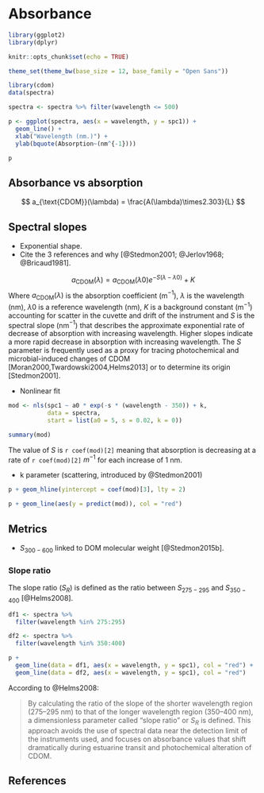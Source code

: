 # Absorbance {#absorbance}

```r
library(ggplot2)
library(dplyr)

knitr::opts_chunk$set(echo = TRUE)

theme_set(theme_bw(base_size = 12, base_family = "Open Sans"))
```



```r
library(cdom)
data(spectra)

spectra <- spectra %>% filter(wavelength <= 500)

p <- ggplot(spectra, aes(x = wavelength, y = spc1)) +
  geom_line() +
  xlab("Wavelength (nm.)") +
  ylab(bquote(Absorption~(nm^{-1})))

p
```

## Absorbance vs absorption

$$
a_{\text{CDOM}}(\lambda) = \frac{A(\lambda)\times2.303}{L}
$$

## Spectral slopes {#sl}

- Exponential shape.
- Cite the 3 references and why [@Stedmon2001; @Jerlov1968; @Bricaud1981].

$$ 
a_{\text{CDOM}}(\lambda) = a_{\text{CDOM}}(\lambda0)e^{-S(\lambda - \lambda0)} + K
$$
Where $a_{\text{CDOM}}(\lambda)$ is the absorption coefficient (m$^{-1}$), $\lambda$ is the wavelength (nm), $\lambda0$ is a reference wavelength (nm), $K$ is a background constant (m$^{-1}$) accounting for scatter in the cuvette and drift of the instrument and $S$ is the spectral slope (nm$^{-1}$) that describes the approximate exponential rate of decrease of absorption with increasing wavelength. Higher slopes indicate a more rapid decrease in absorption with increasing wavelength. The $S$ parameter is frequently used as a proxy for tracing photochemical and microbial-induced changes of CDOM [Moran2000,Twardowski2004,Helms2013] or to determine its origin [Stedmon2001].

- Nonlinear fit

```r
mod <- nls(spc1 ~ a0 * exp(-s * (wavelength - 350)) + k, 
           data = spectra, 
           start = list(a0 = 5, s = 0.02, k = 0))

summary(mod)
```

The value of $S$ is `r coef(mod)[2]` meaning that absorption is decreasing at a rate of `r coef(mod)[2]` $m^{-1}$ for each increase of 1 nm.

- k parameter (scattering, introduced by @Stedmon2001)

```r
p + geom_hline(yintercept = coef(mod)[3], lty = 2)
```


```r
p + geom_line(aes(y = predict(mod)), col = "red")
```


## Metrics

- $S_{300-600}$ linked to DOM molecular weight [@Stedmon2015b].

### Slope ratio

The slope ratio ($S_R$) is defined as the ratio between $S_{275-295}$ and $S_{350-400}$ [@Helms2008].


```r
df1 <- spectra %>% 
  filter(wavelength %in% 275:295)

df2 <- spectra %>% 
  filter(wavelength %in% 350:400)

p + 
  geom_line(data = df1, aes(x = wavelength, y = spc1), col = "red") +
  geom_line(data = df2, aes(x = wavelength, y = spc1), col = "red")
```

According to @Helms2008:

> By calculating the ratio of the slope of the shorter wavelength region (275–295 nm) to that of the longer wavelength region (350–400 nm), a dimensionless parameter called "slope ratio" or $S_R$ is defined. This approach avoids the use of spectral data near the detection limit of the instruments used, and focuses on absorbance values that shift dramatically during estuarine transit and photochemical alteration of CDOM.

## References